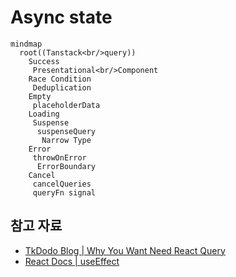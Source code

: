 # Async state

```mermaid
mindmap
  root((Tanstack<br/>query))
    Success
     Presentational<br/>Component
    Race Condition
     Deduplication
    Empty
     placeholderData
    Loading
     Suspense
      suspenseQuery
       Narrow Type
    Error
     throwOnError
      ErrorBoundary
    Cancel
     cancelQueries
     queryFn signal  
```

## 참고 자료
- [TkDodo Blog | Why You Want Need React Query](https://tkdodo.eu/blog/why-you-want-react-query)
- [React Docs | useEffect](https://react.dev/reference/react/useEffect#fetching-data-with-effects)
